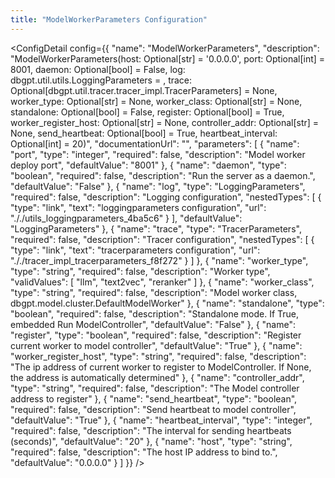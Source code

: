 ```yaml
---
title: "ModelWorkerParameters Configuration"
---
```



<ConfigDetail config={{
  "name": "ModelWorkerParameters",
  "description": "ModelWorkerParameters(host: Optional[str] = '0.0.0.0', port: Optional[int] = 8001, daemon: Optional[bool] = False, log: dbgpt.util.utils.LoggingParameters = <factory>, trace: Optional[dbgpt.util.tracer.tracer_impl.TracerParameters] = None, worker_type: Optional[str] = None, worker_class: Optional[str] = None, standalone: Optional[bool] = False, register: Optional[bool] = True, worker_register_host: Optional[str] = None, controller_addr: Optional[str] = None, send_heartbeat: Optional[bool] = True, heartbeat_interval: Optional[int] = 20)",
  "documentationUrl": "",
  "parameters": [
    {
      "name": "port",
      "type": "integer",
      "required": false,
      "description": "Model worker deploy port",
      "defaultValue": "8001"
    },
    {
      "name": "daemon",
      "type": "boolean",
      "required": false,
      "description": "Run the server as a daemon.",
      "defaultValue": "False"
    },
    {
      "name": "log",
      "type": "LoggingParameters",
      "required": false,
      "description": "Logging configuration",
      "nestedTypes": [
        {
          "type": "link",
          "text": "loggingparameters configuration",
          "url": "././utils_loggingparameters_4ba5c6"
        }
      ],
      "defaultValue": "LoggingParameters"
    },
    {
      "name": "trace",
      "type": "TracerParameters",
      "required": false,
      "description": "Tracer configuration",
      "nestedTypes": [
        {
          "type": "link",
          "text": "tracerparameters configuration",
          "url": "././tracer_impl_tracerparameters_f8f272"
        }
      ]
    },
    {
      "name": "worker_type",
      "type": "string",
      "required": false,
      "description": "Worker type",
      "validValues": [
        "llm",
        "text2vec",
        "reranker"
      ]
    },
    {
      "name": "worker_class",
      "type": "string",
      "required": false,
      "description": "Model worker class, dbgpt.model.cluster.DefaultModelWorker"
    },
    {
      "name": "standalone",
      "type": "boolean",
      "required": false,
      "description": "Standalone mode. If True, embedded Run ModelController",
      "defaultValue": "False"
    },
    {
      "name": "register",
      "type": "boolean",
      "required": false,
      "description": "Register current worker to model controller",
      "defaultValue": "True"
    },
    {
      "name": "worker_register_host",
      "type": "string",
      "required": false,
      "description": "The ip address of current worker to register to ModelController. If None, the address is automatically determined"
    },
    {
      "name": "controller_addr",
      "type": "string",
      "required": false,
      "description": "The Model controller address to register"
    },
    {
      "name": "send_heartbeat",
      "type": "boolean",
      "required": false,
      "description": "Send heartbeat to model controller",
      "defaultValue": "True"
    },
    {
      "name": "heartbeat_interval",
      "type": "integer",
      "required": false,
      "description": "The interval for sending heartbeats (seconds)",
      "defaultValue": "20"
    },
    {
      "name": "host",
      "type": "string",
      "required": false,
      "description": "The host IP address to bind to.",
      "defaultValue": "0.0.0.0"
    }
  ]
}} />

